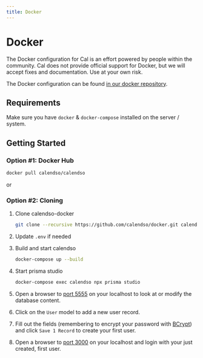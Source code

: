 ```yaml
---
title: Docker
---
```


# Docker

The Docker configuration for Cal is an effort powered by people within the community. Cal does not provide official support for Docker, but we will accept fixes and documentation. Use at your own risk.

The Docker configuration can be found [in our docker repository](https://github.com/alwaysbegrowing/docker).

## Requirements

Make sure you have `docker` & `docker-compose` installed on the server / system.

## Getting Started

### Option #1: Docker Hub

   ```bash
   docker pull calendso/calendso
   ```

or

### Option #2: Cloning

1. Clone calendso-docker

   ```bash
   git clone --recursive https://github.com/calendso/docker.git calendso-docker
   ```

2. Update `.env` if needed

3. Build and start calendso

   ```bash
   docker-compose up --build
   ```

4. Start prisma studio
   ```bash
   docker-compose exec calendso npx prisma studio
   ```
5. Open a browser to [port 5555](http://localhost:5555) on your localhost to look at or modify the database content.

6. Click on the `User` model to add a new user record.
7. Fill out the fields (remembering to encrypt your password with [BCrypt](https://bcrypt-generator.com/)) and click `Save 1 Record` to create your first user.
8. Open a browser to [port 3000](http://localhost:3000) on your localhost and login with your just created, first user.
